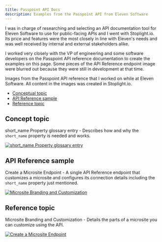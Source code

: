 ```yaml
---
title: Passpoint API Docs
description: Examples from the Passpoint API from Eleven Software
---
```


I was in charge of researching and selecting an API documentation tool for Eleven Software to use
for public-facing APIs and I went with Stoplight.io. Its price and features were the most closely in
line with Eleven's needs and was well received by internal and external stakeholders alike.

I worked very closely with the VP of engineering and some software developers on the Passpoint API
reference documentation to create the examples on this page. Some pieces of the API Reference
endpoint image were blurred out because they were still in development at that time.

Images from the Passpoint API reference that I worked on while at Eleven Software. All content in
the images was created in Stoplight.io.

* [Conceptual topic](#concept-topic)
* [API Reference sample](#api-reference)
* [Reference topic](#reference-topic)


## Concept topic

short_name Property glossary entry - Describes how and why the `short_name` property is needed and
works.

[![short_name Property glossary entry](/public/pp-api-concept.jpg)](/public/pp-api-concept.jpg)


## API Reference sample

Create a Microsite Endpoint - A single API Reference endpoint that customizes a microsite and
configures its connection details including the `short_name` property just mentioned.

[![Microsite Branding and Customization](/public/pp-api-ref.jpg)](/public/pp-api-ref.jpg)


## Reference topic

Microsite Branding and Customization - Details the parts of a microsite you can customize using the
API.

[![Create a Microsite Endpoint](/public/pp-api-ui-ref.jpg)](/public/pp-api-ui-ref.jpg)
